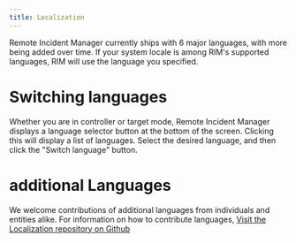 ```yaml
---
title: Localization
---
```


Remote Incident Manager currently ships with 6 major languages, with more being added over time. If your system locale is among RIM's supported languages, RIM will use the language you specified.

# Switching languages

Whether you are in controller or target mode, Remote Incident Manager displays a language selector button at the bottom of the screen. Clicking this will display a list of languages. Select the desired language, and then click the "Switch language" button.

# additional Languages

We welcome contributions of additional languages from individuals and entities alike. For information on how to contribute languages, [Visit the Localization repository on Github](https://github.com/PneumaSolutions/rim-localization)
